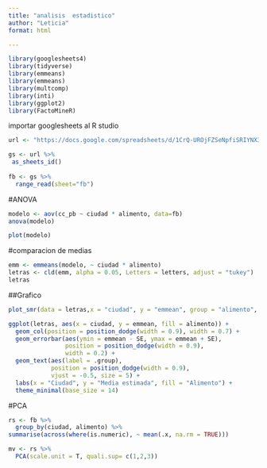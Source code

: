 ---
title: "analisis  estadistico"
author: "Leticia"
format: html

---

```{r}
library(googlesheets4)
library(tidyverse)
library(emmeans)
library(emmeans)
library(multcomp)
library(inti)
library(ggplot2)
library(FactoMineR)
```
importar googlesheets al R studio
```{r}

url <- "https://docs.google.com/spreadsheets/d/1CrQ-UROjFZSeNpfiSRIYNX3Zg8mLSFnx-odOdbmSBtY/edit?gid=1269900477#gid=1269900477"

gs <- url %>%
 as_sheets_id()
 
fb <- gs %>%
  range_read(sheet="fb")

```
#ANOVA
```{r}
modelo <- aov(cc_pb ~ ciudad * alimento, data=fb)
anova(modelo)
```
```{r}
plot(modelo)
```
#comparacion de medias

```{r}
emm <- emmeans(modelo, ~ ciudad * alimento)
letras <- cld(emm, alpha = 0.05, Letters = letters, adjust = "tukey")
letras
```
##Grafico
```{r}
plot_smr(data = letras,x = "ciudad", y = "emmean", group = "alimento", type = "bar", ylab = "Concentracion de Plomo")

```
```{r}
ggplot(letras, aes(x = ciudad, y = emmean, fill = alimento)) +
  geom_col(position = position_dodge(width = 0.9), width = 0.7) +
  geom_errorbar(aes(ymin = emmean - SE, ymax = emmean + SE),
                position = position_dodge(width = 0.9),
                width = 0.2) +
  geom_text(aes(label = .group),
            position = position_dodge(width = 0.9),
            vjust = -0.5, size = 5) +
  labs(x = "Ciudad", y = "Media estimada", fill = "Alimento") +
  theme_minimal(base_size = 14)
```
#PCA
```{r}
rs <- fb %>%
  group_by(ciudad, alimento) %>%
summarise(across(where(is.numeric), ~ mean(.x, na.rm = TRUE)))

mv <- rs %>%
  PCA(scale.unit = T, quali.sup= c(1,2,3))

```

